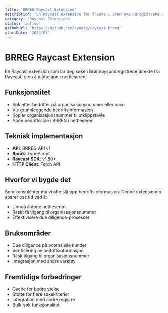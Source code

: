 ```yaml
---
title: 'BRREG Raycast Extension'
description: 'En Raycast extension for å søke i Brønnøysundregistrene direkte fra Raycast.'
category: 'Raycast Extensions'
status: 'active'
githubUrl: 'https://github.com/kyndig/raycast-brreg'
startDate: '2024-03'
---
```


# BRREG Raycast Extension

En Raycast extension som lar deg søke i Brønnøysundregistrene direkte fra Raycast, uten å måtte åpne nettleseren.

## Funksjonalitet

- Søk etter bedrifter på organisasjonsnummer eller navn
- Vis grunnleggende bedriftsinformasjon
- Kopier organisasjonsnummer til utklippstavle
- Åpne bedriftsside i BRREG i nettleseren

## Teknisk implementasjon

- **API**: BRREG API v1
- **Språk**: TypeScript
- **Raycast SDK**: v1.50+
- **HTTP Client**: Fetch API

## Hvorfor vi bygde det

Som konsulenter må vi ofte slå opp bedriftsinformasjon. Denne extensionen sparer oss tid ved å:

- Unngå å åpne nettleseren
- Raskt få tilgang til organisasjonsnummer
- Effektivisere due diligence-prosesser

## Bruksområder

- Due diligence på potensielle kunder
- Verifisering av bedriftsinformasjon
- Rask tilgang til organisasjonsnummer
- Integrasjon med andre verktøy

## Fremtidige forbedringer

- Cache for bedre ytelse
- Støtte for flere søkekriterier
- Integration med andre registre
- Bulk-søk funksjonalitet
